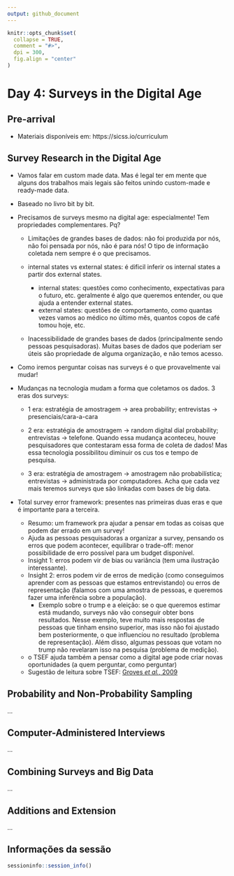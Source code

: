 ```yaml
---
output: github_document
---
```


<!-- README.md is generated from README.Rmd. Please edit that file -->

```r
knitr::opts_chunk$set(
  collapse = TRUE,
  comment = "#>",
  dpi = 300,
  fig.align = "center"
)
```

# Day 4: Surveys in the Digital Age

## Pre-arrival 

- Materiais disponíveis em: https://sicss.io/curriculum

## Survey Research in the Digital Age

- Vamos falar em custom made data. Mas é legal ter em mente que alguns dos trabalhos mais legais são feitos unindo custom-made e ready-made data.

- Baseado no livro bit by bit.

- Precisamos de surveys mesmo na digital age: especialmente! Tem propriedades complementares. Pq?

  - Limitações de grandes bases de dados: não foi produzida por nós, não foi pensada por nós, não é para nós! O tipo de informação coletada nem sempre é o que precisamos. 

  - internal states vs external states: é dificil inferir os internal states a partir dos external states.
    - internal states: questões como conhecimento, expectativas para o futuro, etc. geralmente é algo que queremos entender, ou que ajuda a entender external states.
    - external states: questões de comportamento, como quantas vezes vamos ao médico  no último mês, quantos copos de café tomou hoje, etc.
  
  - Inacessibilidade de grandes bases de dados (principalmente sendo pessoas pesquisadoras). Muitas bases de dados que poderiam ser úteis são propriedade de alguma organização, e não temos acesso.

- Como iremos perguntar coisas nas surveys é o que provavelmente vai mudar!

- Mudanças na tecnologia mudam a forma que coletamos os dados. 3 eras dos surveys:

  - 1 era: estratégia de amostragem -> area probability; entrevistas -> presenciais/cara-a-cara
  
  - 2 era:  estratégia de amostragem -> random digital dial probability; entrevistas -> telefone. Quando essa mudança aconteceu, houve pesquisadores que contestaram essa forma de coleta de dados! Mas essa tecnologia possibilitou diminuir os cus tos e tempo de pesquisa.
  
  - 3 era: estratégia de amostragem -> amostragem não probabilística; entrevistas -> administrada por computadores. Acha que cada vez mais teremos surveys que são linkadas com bases de big data.
  
- Total survey error framework: presentes nas primeiras duas eras e que é importante para a terceira. 
  - Resumo: um framework pra ajudar a pensar em todas as coisas que podem dar errado em um survey! 
  - Ajuda as pessoas pesquisadoras a organizar a survey, pensando os erros que podem acontecer, equilibrar o trade-off: menor possibilidade de erro possível para um budget disponível. 
  - Insight 1: erros podem vir de bias ou variância (tem uma ilustração interessante). 
  - Insight 2: erros podem vir de erros de medição (como conseguimos aprender com as pessoas que estamos entrevistando) ou erros de representação (falamos com uma amostra de pessoas, e queremos fazer uma inferência sobre a população).  
    - Exemplo sobre o trump e a eleição: se o que queremos estimar está mudando, surveys não vão conseguir obter bons resultados. Nesse exemplo, teve muito mais respostas de pessoas que tinham ensino superior, mas isso não foi ajustado bem posteriormente, o que influenciou no resultado (problema de representação). Além disso, algumas pessoas que votam no trump não revelaram isso na pesquisa (problema de medição).
  - o TSEF ajuda também a pensar como a digital age pode criar novas oportunidades (a quem perguntar, como perguntar)
  - Sugestão de leitura sobre TSEF: [Groves *et al.*, 2009](https://www.wiley.com/en-us/Survey+Methodology%2C+2nd+Edition-p-9780470465462)

## Probability and Non-Probability Sampling
...

## Computer-Administered Interviews
...

## Combining Surveys and Big Data
...

## Additions and Extension

...

## Informações da sessão

```r
sessioninfo::session_info()
```

